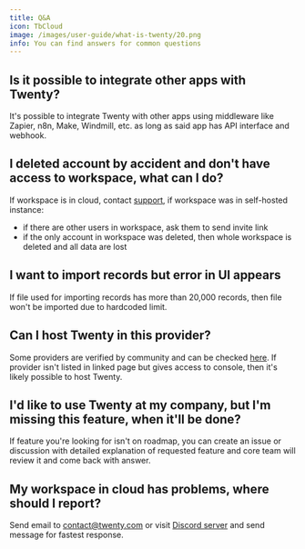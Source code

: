 ```yaml
---
title: Q&A
icon: TbCloud
image: /images/user-guide/what-is-twenty/20.png
info: You can find answers for common questions
---
```


## Is it possible to integrate other apps with Twenty?

It's possible to integrate Twenty with other apps using middleware like Zapier, n8n, Make, Windmill, etc.
as long as said app has API interface and webhook.

## I deleted account by accident and don't have access to workspace, what can I do?

If workspace is in cloud, contact [support](support@twenty.com), if workspace was in self-hosted instance:
- if there are other users in workspace, ask them to send invite link
- if the only account in workspace was deleted, then whole workspace is deleted and all data are lost

## I want to import records but error in UI appears

If file used for importing records has more than 20,000 records, then file won't be imported due to hardcoded limit.

## Can I host Twenty in this provider?

Some providers are verified by community and can be checked [here](https://twenty.com/developers/section/self-hosting/cloud-providers).
If provider isn't listed in linked page but gives access to console, then it's likely possible to host Twenty.

## I'd like to use Twenty at my company, but I'm missing this feature, when it'll be done?

If feature you're looking for isn't on roadmap, you can create an issue or discussion with detailed explanation of requested feature and core team will review it and come back with answer.

## My workspace in cloud has problems, where should I report?

Send email to contact@twenty.com or visit [Discord server](https://discord.gg/cx5n4Jzs57) and send message for fastest response.
